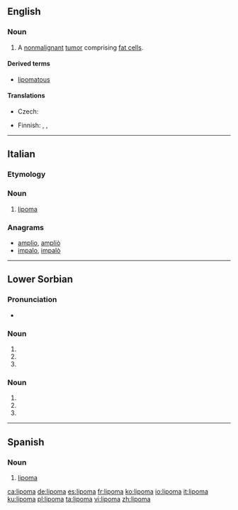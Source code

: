 ==English==
{{wikipedia}}

===Noun===
{{en-noun|s|lipomata}}

# {{context|pathology|lang=en}} A [[nonmalignant]] [[tumor]] comprising [[fat cell]]s.

====Derived terms====
* [[lipomatous]]

====Translations====
{{trans-top|benign tumor}}
* Czech: {{t|cs|lipom|m}}
{{trans-mid}}
* Finnish: {{t|fi|rasvakudoskasvain}}, {{t|fi|lipoma}}, {{t+|fi|lipooma}}
{{trans-bottom}}

----

==Italian==

===Etymology===
{{confix|lipo|oma|lang=it}}

{{wikipedia|lang=it}}
===Noun===
{{it-noun|m}}

# {{context|oncology|lang=it}} [[#English|lipoma]]

===Anagrams===
* [[amplio#Italian|amplio]], [[ampliò#Italian|ampliò]]
* [[impalo#Italian|impalo]], [[impalò#Italian|impalò]]

----

==Lower Sorbian==

===Pronunciation===
* {{IPA|[ˈlʲipɔma]|lang=dsb}}

===Noun===
{{head|dsb|noun form}}

# {{dative dual of|lipa|lang=dsb}}
# {{inflection of|lipa||ins|d|lang=dsb}}
# {{inflection of|lipa||loc|d|lang=dsb}}

===Noun===
{{head|dsb|noun form}}

# {{dative dual of|lip|lang=dsb}}
# {{inflection of|lip||ins|d|lang=dsb}}
# {{inflection of|lip||loc|d|lang=dsb}}

----

==Spanish==
{{wikipedia|lang=es}}

===Noun===
{{es-noun|m}}

# {{context|oncology|lang=es}} [[#English|lipoma]]

[[ca:lipoma]]
[[de:lipoma]]
[[es:lipoma]]
[[fr:lipoma]]
[[ko:lipoma]]
[[io:lipoma]]
[[it:lipoma]]
[[ku:lipoma]]
[[pl:lipoma]]
[[ta:lipoma]]
[[vi:lipoma]]
[[zh:lipoma]]